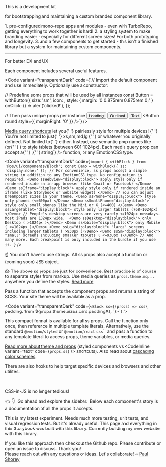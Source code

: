
<Meta title="Why another UI library ?" />

<ThemeProvider>

<Wrapper ssAll="a { color: white; }">

<Block as="h1" textgradient="rainbow">
This is a development kit
</Block>

for bootstrapping and maintaining a <Inline as="b" textgradient="rainbow"> custom branded component library</Inline>. 

<Block ss="margin-bottom:0.75rem;line-height:1.33rem;">
<Inline as="h2" textgradient="accent">1.</Inline> <Inline textcolor="accent" ss="font-size:1.125rem;">pre-configured mono-repo apps and modules</Inline> <Inline ss="font-size:1rem;"> - even with TurboRepo, getting everything to work together is hard!</Inline>
</Block>

<Block ss="margin-bottom:0.75rem;line-height:1.33rem;">
<Inline as="h2" textgradient="accent">2.</Inline> <Inline textcolor="accent" ss="font-size:1.125rem;">a styling system to make branding easier</Inline> - especially for different screen sizes! For both prototyping and longevity.
</Block>

<Block ss="margin-bottom:0.75rem;line-height:1.33rem;">
<Inline as="h2" textgradient="accent">3.</Inline> <Inline textcolor="accent" ss="font-size:1.125rem;">and a few components to get started</Inline> - this isn't a finished library but a system for maintaining custom components.
</Block>

<br />

---

<Block as="h2" ss="margin-top:2rem;" textgradient="rainbow">
For better DX and UX
</Block>

Each component includes several useful features.

<Code
  variant="transparentDark"
  code={`// Import the default component and use immediately. Optionally use a constructor:
  
// Predefine some props that will be used by all instances
const Button = withButton({
  size: 'sm',
  icon: <FA icon={faUser} />,
  style: {
    margin: '0 0.875rem 0.875rem 0;'
  }
  onClick: () => alert('clicked!'),
});
  
// Then pass unique props per instance
<Button loading>
  Loading
</Button>
<Button variant="outlined">
  Outlined
</Button>
<Button variant="text">
  Text
</Button>
<Button round style={{ marginRight: '0' }} />`} />


<p>
  <a href="/docs/get-started-media-queries--page">Media query shortcuts</a> let you{' '}
  <Inline as="b" textgradient="rainbow">
    painlessly style for multiple devices!
  </Inline>{' '}
  You're not limited to just{' '}
  <CodeInline variant="text" color="purple">
    xs,sm,md,lg
  </CodeInline>{' '}
  or whatever you originally defined. Not limited to{' '}
  <CodeInline variant="text" code={`min-width`} /> either. Instead, use semantic
  prop names like <CodeInline variant="text" code={`ssTablet`} /> (or{' '}
  <CodeInline variant="text" code={`theme.mq.tablet`} />) to style tablets
  (between 601-1024px). Each media query prop can accept a{' '}
  <CodeInline variant="text" code={`string`} />,{' '}
  <CodeInline variant="text" code={`(props)=>string`} /> function, or any
  EmotionCSS type.
</p>

<Code
  variant="transparentDark"
  code={`import { withBlock } from '@ps/ui/components/Block';
const Demo = withBlock({ ss: 'display:none;' });
// For convenience, ss props accept a simple string in addition to any EmotionCSS type. No configuration is required.
<Demo ssWebview="display:block"> apply style only if rendered inside an in-app browser (like Gmail or Facebook) </Demo>
<Demo ssIframe="display:block"> apply style only if rendered inside an iframe (like Storybook or website widget) </Demo>
// You can adjust breakpoint sizes in your theme.
<Demo ssPhone="display:block"> style only phones (<=600px) </Demo>
<Demo ssSmallPhone="display:block"> style only small phones like the Mini or X (<=400) </Demo>
<Demo ssLargeTablet="display:block"> style only larger tablets (768-1024px) </Demo>
// People's desktop screens are very rarely <=1024px nowadays. Most iPads are 1024px wide. 
<Demo ssDesktop="display:block"> only Desktop ( >1024px )</Demo>
<Demo ssMobile="display:block"> only Mobile ( <=1024px )</Demo>
<Demo ssLg="display:block"> "large" screens including larger tablets ( >930px )</Demo>
<Demo ssSm="display:block"> "small" screens including smaller tablets ( <=930px )</Demo>
// And many more. Each breakpoint is only included in the bundle if you use it. `}
/>

☝️ You don't have to use strings. All ss props also accept a function or (coming soon) JSS object.

😱 The above ss props are just for convenience. Best practice is of course to separate styles from markup. Use media queries as `props.theme.mq...` anywhere you define the styles. <a href="/docs/get-started-media-queries--page">Read more</a>

Pass a function that accepts the component props and returns a string of SCSS. Your site theme will be available as a prop.

<Code
  variant="transparentDark"
  code={`<Block ss={(props) => css\` padding: 1rem \${props.theme.sizes.card.paddingX}; \`}>`} />

This compact format is available for all ss props. Call the function only once, then reference in multiple template literals. Alternatively, use the standard `@emotion/styled` or `@emotion/react` `css`&grave;&grave; and pass a function to any template literal to access props, theme variables, or media queries.  

[Read more about theme and props](/docs/get-started-use-ss-props-or-styled-components-how-to-use--page) (styled components vs <CodeInline variant="text" code={`props.ss`} /> shortcuts). Also read about [cascading color schemes](/docs/core-@emotion/styled--page).  

There are also hooks to help target specific devices and browsers and other utilites.

<br />
<br />

<Block as="h2" ss="margin-top:2rem;">
  <Block as="span" textgradient="rainbow">
    CSS-in-JS is no longer tedious!
  </Block>
</Block>

<p>
  <Inline ssPhone="display:none;">👈 </Inline>
  <Inline ssNotPhone="display:none;">👇 </Inline>
  <Inline textcolor="accent">&nbsp;Go ahead and explore the sidebar.&nbsp;</Inline>
  Below each component's story is a documentation of all the props it accepts.
</p>

<p>
  This is my latest experiment. Needs much more testing, unit tests, and visual regression tests. 
  But it's already useful. This page and everything in this Storybook was built with this library. Currently building my new website with this library.
</p>
<p>
  If you like this approach then <a>checkout the Github repo</a>. Please contribute
  or open an issue to discuss. Thank you!
  <br />
  Please reach out with any questions or ideas. Let's collaborate! ~ <a
    href="https://paulshorey.com"
    target="_blank"
  >
    Paul Shorey
  </a>
</p>

</Wrapper>

</ThemeProvider>
